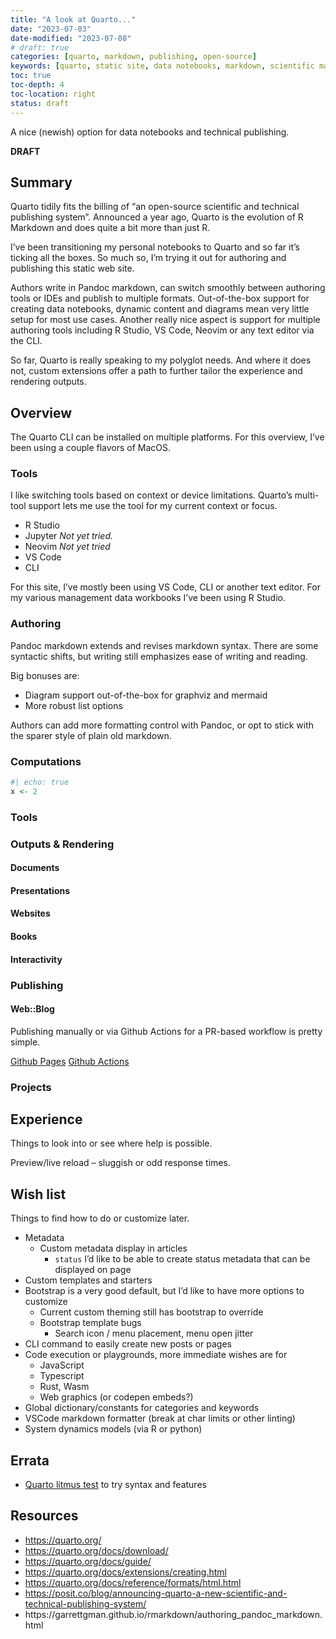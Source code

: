 ```yaml
---
title: "A look at Quarto..."
date: "2023-07-03"
date-modified: "2023-07-08"
# draft: true
categories: [quarto, markdown, publishing, open-source]
keywords: [quarto, static site, data notebooks, markdown, scientific markdown, technical publishing, document publishing, frameworks, r, python, julia, observable js, mermaid, graphviz]
toc: true
toc-depth: 4
toc-location: right
status: draft
---
```


A nice (newish) option for data notebooks and&nbsp;technical publishing.  

**DRAFT**

## Summary

Quarto tidily fits the billing of "an open-source scientific and technical publishing 
system".  Announced a year ago, Quarto is the evolution of R Markdown and does quite a 
bit more than just R.  

I've been transitioning my personal notebooks to Quarto and so far it's ticking all the 
boxes.  So much so, I'm trying it out for authoring and publishing this static web&nbsp;site.

Authors write in Pandoc markdown, can switch smoothly between authoring tools or
IDEs and publish to multiple formats.  Out-of-the-box support for creating data notebooks,
dynamic content and diagrams mean very little setup for most use cases.  Another really 
nice aspect is support for multiple authoring tools including R&nbsp;Studio, VS Code, Neovim or 
any text editor via the CLI. 

So far, Quarto is really speaking to my polyglot needs.  And where it does not, custom
extensions offer a path to further tailor the experience and rendering outputs.

###

## Overview

The Quarto CLI can be installed on multiple platforms. For this overview, I've been using
a couple flavors of MacOS.

### Tools

I like switching tools based on context or device limitations.   Quarto's multi-tool 
support lets me use the tool for my current context or focus.

* R Studio
* Jupyter _Not yet tried._
* Neovim _Not yet tried_
* VS Code
* CLI


For this site, I've mostly been using VS Code, CLI or another text editor.  For my various 
management data workbooks I've been using R Studio.

<!-- TODO any note on VS Code experience for data notebooks. -->


### Authoring

Pandoc markdown extends and revises markdown syntax.  There are some syntactic shifts, but 
writing still emphasizes ease of writing and reading.

Big bonuses are:

* Diagram support out-of-the-box for graphviz and mermaid
* More robust list options

Authors can add more formatting control with Pandoc, or opt to stick with the sparer 
style of plain old markdown.


### Computations

```r
#| echo: true
x <- 2
```

### Tools

### Outputs & Rendering

<!-- A wide variety of rendering options based on established/stable tech (Pandoc, R Markdown, Knittr).
Interesting options for publishing to wiki's and extension system for customization

- documents like pdf, epub, doc
- html (as a website, a reveljs presentation, etc.)
- markdown (some magic here.) -->

#### Documents

#### Presentations

#### Websites

#### Books

#### Interactivity

### Publishing

#### Web::Blog

Publishing manually or via Github Actions for a PR-based workflow is pretty simple.

[Github Pages](https://quarto.org/docs/publishing/github-pages.html){target="_blank"}
[Github Actions](https://docs.github.com/en/actions){target="_blank"}


### Projects


## Experience

Things to look into or see where help is possible.

Preview/live reload -- sluggish or odd response times.


## Wish list

Things to find how to do or customize later.

* Metadata
  - Custom metadata display in articles
    - `status` I'd like to be able to create status metadata that can be displayed on page
* Custom templates and starters
* Bootstrap is a very good default, but I'd like to have more options to customize
  - Current custom theming still has bootstrap to override
  - Bootstrap template bugs
    - Search icon / menu placement, menu open jitter
* CLI command to easily create new posts or pages
* Code execution or playgrounds, more immediate wishes are for
  - JavaScript
  - Typescript
  - Rust, Wasm
  - Web graphics (or codepen embeds?)
* Global dictionary/constants for categories and keywords
* VSCode markdown formatter (break at char limits or other linting)
* System dynamics models (via R or python)

## Errata

* [Quarto litmus test](/notes/quarto/){target="_blank"} to try syntax and features

## Resources

* [https://quarto.org/](https://quarto.org/){target="_blank"}
* [https://quarto.org/docs/download/](https://quarto.org/docs/download/){target="_blank"}
* [https://quarto.org/docs/guide/](https://quarto.org/docs/guide/){target="_blank"}
* [https://quarto.org/docs/extensions/creating.html](https://quarto.org/docs/extensions/creating.html){target="_blank"}
* [https://quarto.org/docs/reference/formats/html.html](https://quarto.org/docs/reference/formats/html.html){target="_blank"}
* [https://posit.co/blog/announcing-quarto-a-new-scientific-and-technical-publishing-system/](https://posit.co/blog/announcing-quarto-a-new-scientific-and-technical-publishing-system/){target="_blank"}
* https://garrettgman.github.io/rmarkdown/authoring_pandoc_markdown.html